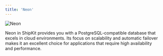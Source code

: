 ```yaml
---
title: 'Neon'
---
```


<img src="/images/neon.png" alt="Neon" />

Neon in ShipKit provides you with a PostgreSQL-compatible database that excels in cloud environments. Its focus on scalability and automatic failover makes it an excellent choice for applications that require high availability and performance.
